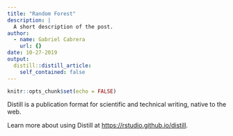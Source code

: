```yaml
---
title: "Random Forest"
description: |
  A short description of the post.
author:
  - name: Gabriel Cabrera
    url: {}
date: 10-27-2019
output:
  distill::distill_article:
    self_contained: false
---
```


```r
knitr::opts_chunk$set(echo = FALSE)
```

Distill is a publication format for scientific and technical writing, native to the web.

Learn more about using Distill at <https://rstudio.github.io/distill>.

